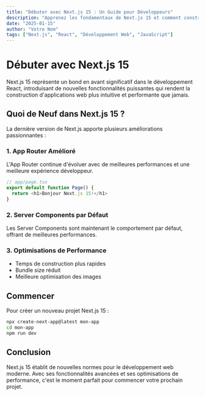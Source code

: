 ```yaml
---
title: "Débuter avec Next.js 15 : Un Guide pour Développeurs"
description: "Apprenez les fondamentaux de Next.js 15 et comment construire des applications web modernes avec les dernières fonctionnalités incluant App Router, Server Components, et plus encore."
date: "2025-01-15"
author: "Votre Nom"
tags: ["Next.js", "React", "Développement Web", "JavaScript"]
---
```


# Débuter avec Next.js 15

Next.js 15 représente un bond en avant significatif dans le développement React, introduisant de nouvelles fonctionnalités puissantes qui rendent la construction d'applications web plus intuitive et performante que jamais.

## Quoi de Neuf dans Next.js 15 ?

La dernière version de Next.js apporte plusieurs améliorations passionnantes :

### 1. App Router Amélioré

L'App Router continue d'évoluer avec de meilleures performances et une meilleure expérience développeur.

```javascript
// app/page.tsx
export default function Page() {
  return <h1>Bonjour Next.js 15!</h1>
}
```

### 2. Server Components par Défaut

Les Server Components sont maintenant le comportement par défaut, offrant de meilleures performances.

### 3. Optimisations de Performance

- Temps de construction plus rapides
- Bundle size réduit
- Meilleure optimisation des images

## Commencer

Pour créer un nouveau projet Next.js 15 :

```bash
npx create-next-app@latest mon-app
cd mon-app
npm run dev
```

## Conclusion

Next.js 15 établit de nouvelles normes pour le développement web moderne. Avec ses fonctionnalités avancées et ses optimisations de performance, c'est le moment parfait pour commencer votre prochain projet.
